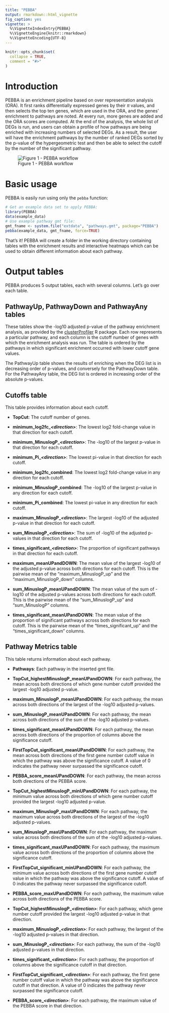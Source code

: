 ```yaml
---
title: "PEBBA"
output: rmarkdown::html_vignette
fig_caption: yes
vignette: >
  %\VignetteIndexEntry{PEBBA}
  %\VignetteEngine{knitr::rmarkdown}
  %\VignetteEncoding{UTF-8}
---
```


```r
knitr::opts_chunk$set(
  collapse = TRUE,
  comment = "#>"
)
```

# Introduction

PEBBA is an enrichment pipeline based on over representation analysis (ORA). It first ranks differentially expressed genes by their $\pi$ values, and then selects the top ten genes, which are used in the ORA, and the genes' enrichment to pathways are noted. At every run, more genes are added and the ORA scores are computed. At the end of the analysis, the whole list of DEGs is run, and users can obtain a profile of how pathways are being enriched with increasing numbers of selected DEGs. As a result, the user will have the enrichment pathways by the number of ranked DEGs sorted by the p-value of the hypergeometric test and then be able to select the cutoff by the number of the significant pathway.

![Figure 1 - PEBBA workflow](pebba.png)

# Basic usage

PEBBA is easily run using only the `pebba` function:  

```r
# Get an example data set to apply PEBBA:
library(PEBBA)
data(example_data)
# Use example pathway gmt file:
gmt_fname <- system.file("extdata", "pathways.gmt", package="PEBBA")
pebba(example_data, gmt_fname, force=TRUE)
```

That's it! PEBBA will create a folder in the working directory containing tables with the enrichment results and interactive heatmaps which can be used to obtain different information about each pathway.

# Output tables
PEBBA produces 5 output tables, each with several columns. Let's go over each table.

## PathwayUp, PathwayDown and PathwayAny tables
These tables show the -log10 adjusted p-value of the pathway enrichment analysis, as provided by the [clusterProfiler](https://www.bioconductor.org/packages/release/bioc/html/clusterProfiler.html) R package. Each row represents a particular pathway, and each column is the cutoff number of genes with which the enrichment analysis was run. The table is ordered by the pathways in which significant enrichment occurred with lower cutoff gene values. 

The PathwayUp table shows the results of enriching when the DEG list is in decreasing order of p-values, and conversely for the PathwayDown table. For the PathwayAny table, the DEG list is ordered in increasing order of the absolute p-values.

## Cutoffs table
This table provides information about each cutoff.

- __TopCut__: The cutoff number of genes.    
- __minimum\_log2fc\_*\<direction\>*__: The lowest log2 fold-change value in that direction for each cutoff.  
- __minimum\_MinuslogP_*\<direction\>*__: The -log10 of the largest p-value in that direction for each cutoff.  
- __minimum\_Pi\_*\<direction\>*__: The lowest pi-value in that direction for each cutoff.  

- __minimum\_log2fc\_combined__: The lowest log2 fold-change value in any direction for each cutoff.  
- __minimum\_MinuslogP\_combined__: The -log10 of the largest p-value in any direction for each cutoff.  
- __minimum\_Pi\_combined__: The lowest pi-value in any direction for each cutoff.  

- __maximum\_MinuslogP\_*\<direction\>*__: The largest -log10 of the adjusted p-value in that direction for each cutoff.  
- __sum\_MinuslogP\_*\<direction\>*__: The sum of -log10 of the adjusted p-values in that direction for each cutoff.  
- __times\_significant\_*\<direction\>*__: The proportion of significant pathways in that direction for each cutoff.  

- __maximum\MinuslogP\_meanUPandDOWN__: The mean value of the largest -log10 of the adjusted p-value across both directions for each cutoff. This is the pairwise mean of the "maximum\_MinuslogP\_up" and the "maximum\_MinuslogP\_down" columns.  
- __sum\_MinuslogP\_meanUPandDOWN__: The mean value of the sum of -log10 of the adjusted p-values across both directions for each cutoff. This is the pairwise mean of the "sum\_MinuslogP\_up" and "sum\_MinuslogP\down" columns.  
- __times\_significant\_meanUPandDOWN__: The mean value of the proportion of significant pathways across both directions for each cutoff. This is the pairwise mean of the "times\_significant\_up" and the "times\_significant\_down" columns.  

## Pathway Metrics table
This table returns information about each pathway.

- __Pathways__: Each pathway in the inserted gmt file.   
- __TopCut\_highestMinuslogP\_meanUPandDOWN__: For each pathway, the mean across both directions of which gene number cutoff provided the largest -log10 adjusted p-value.  
- __maximum\_MinuslogP\_meanUPandDOWN__: For each pathway, the mean across both directions of the largest of the -log10 adjusted p-values.  
- __sum\_MinuslogP\_meanUPandDOWN__: For each pathway, the mean across both directions of the sum of the -log10 adjusted p-values.   
- __times\_significant\_meanUPandDOWN__: For each pathway, the mean across both directions of the proportion of columns above the significance cutoff.  
- __FirstTopCut\_significant\_meanUPandDOWN__: For each pathway, the mean across both directions of the first gene number cutoff value in which the pathway was above the significance cutoff. A value of 0 indicates the pathway never surpassed the significance cutoff.   
- __PEBBA\_score\_meanUPandDOWN__: For each pathway, the mean across both directions of the PEBBA score.  

- __TopCut\_highestMinuslogP\_minUPandDOWN__: For each pathway, the minimum value across both directions of which gene number cutoff provided the largest -log10 adjusted p-value.  
- __maximum\_MinuslogP\_maxUPandDOWN__: For each pathway, the maximum value across both directions of the largest of the -log10 adjusted p-values.  
- __sum\_MinuslogP\_maxUPandDOWN__: For each pathway, the maximum value across both directions of the sum of the -log10 adjusted p-values.  
- __times\_significant\_maxUPandDOWN__: For each pathway, the maximum value across both directions of the proportion of columns above the significance cutoff.  
- __FirstTopCut\_significant\_minUPandDOWN__: For each pathway, the minimum value across both directions of the first gene number cutoff value in which the pathway was above the significance cutoff. A value of 0 indicates the pathway never surpassed the significance cutoff.  
- __PEBBA\_score\_maxUPandDOWN__: For each pathway, the maximum value across both directions of the PEBBA score.  

- __TopCut\_highestMinuslogP\_*\<direction\>*__: For each pathway, which gene number cutoff provided the largest -log10 adjusted p-value in that direction.  
- __maximum\_MinuslogP\_*\<direction\>*__: For each pathway, the largest of the -log10 adjusted p-values in that direction.  
- __sum\_MinuslogP\_*\<direction\>*__: For each pathway, the sum of the -log10 adjusted p-values in that direction.  
- __times\_significant\_*\<direction\>*__: For each pathway, the proportion of columns above the significance cutoff in that direction.  
- __FirstTopCut\_significant\_*\<direction\>*__: For each pathway, the first gene number cutoff value in which the pathway was above the significance cutoff in that direction. A value of 0 indicates the pathway never surpassed the significance cutoff.  
- __PEBBA\_score\_*\<direction\>*__: For each pathway, the maximum value of the PEBBA score in that direction.  












